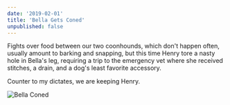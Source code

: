 ```yaml
---
date: '2019-02-01'
title: 'Bella Gets Coned'
unpublished: false
---
```


Fights over food between our two coonhounds, which don't happen often, usually amount
to barking and snapping, but this time Henry tore a nasty hole in Bella's leg,
requiring a trip to the emergency vet where she received stitches, a drain, and a
dog's least favorite accessory.

Counter to my dictates, we are keeping Henry.

![Bella Coned](./bella-coned.png)
